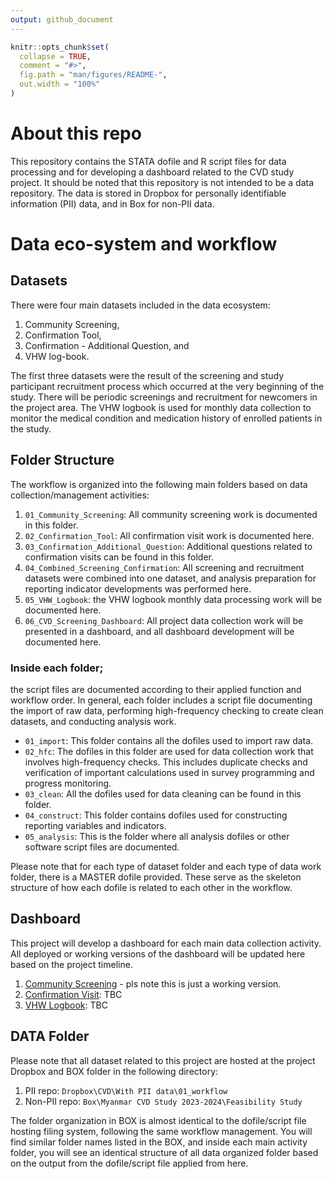 ```yaml
---
output: github_document
---
```


<!-- README.md is generated from README.Rmd. Please edit that file -->

```r
knitr::opts_chunk$set(
  collapse = TRUE,
  comment = "#>",
  fig.path = "man/figures/README-",
  out.width = "100%"
)
```


# About this repo 

This repository contains the STATA dofile and R script files for data processing and for developing a dashboard related to the CVD study project. It should be noted that this repository is not intended to be a data repository. The data is stored in Dropbox for personally identifiable information (PII) data, and in Box for non-PII data.


# Data eco-system and workflow 

## Datasets 
There were four main datasets included in the data ecosystem: 

1. Community Screening, 
2. Confirmation Tool, 
3. Confirmation - Additional Question, and 
4. VHW log-book. 

The first three datasets were the result of the screening and study participant recruitment process which occurred at the very beginning of the study. There will be periodic screenings and recruitment for newcomers in the project area. The VHW logbook is used for monthly data collection to monitor the medical condition and medication history of enrolled patients in the study.


## Folder Structure

The workflow is organized into the following main folders based on data collection/management activities:

1. `01_Community_Screening`: All community screening work is documented in this folder.
2. `02_Confirmation_Tool`: All confirmation visit work is documented here.
3. `03_Confirmation_Additional_Question`: Additional questions related to confirmation visits can be found in this folder.
4. `04_Combined_Screening_Confirmation`:   All screening and recruitment datasets were combined into one dataset, and analysis preparation for reporting indicator developments was performed here. 
5. `05_VHW_Logbook`: the VHW logbook monthly data processing work will be documented here. 
6. `06_CVD_Screening_Dashboard`: All project data collection work will be presented in a dashboard, and all dashboard development will be documented here.

### Inside each folder;

the script files are documented according to their applied function and workflow order. In general, each folder includes a script file documenting the import of raw data, performing high-frequency checking to create clean datasets, and conducting analysis work.

   - `01_import`: This folder contains all the dofiles used to import raw data.
   - `02_hfc`: The dofiles in this folder are used for data collection work that involves high-frequency checks. This includes duplicate checks and verification of important calculations used in survey programming and progress monitoring.
   - `03_clean`: All the dofiles used for data cleaning can be found in this folder.
   - `04_construct`: This folder contains dofiles used for constructing reporting variables and indicators.
   - `05_analysis`: This is the folder where all analysis dofiles or other software script files are documented.

Please note that for each type of dataset folder and each type of data work folder, there is a MASTER dofile provided. These serve as the skeleton structure of how each dofile is related to each other in the workflow.


## Dashboard 
This project will develop a dashboard for each main data collection activity. All deployed or working versions of the dashboard will be updated here based on the project timeline.

1. [Community Screening](https://nicholustintzaw.shinyapps.io/cvd_screening_monitoring/) - pls note this is just a working version.
2. [Confirmation Visit](): TBC
3. [VHW Logbook](): TBC


## DATA Folder
Please note that all dataset related to this project are hosted at the project Dropbox and BOX folder in the following directory: 

1. PII repo: `Dropbox\CVD\With PII data\01_workflow`
2. Non-PII repo: `Box\Myanmar CVD Study 2023-2024\Feasibility Study`

The folder organization in BOX is almost identical to the dofile/script file hosting filing system, following the same workflow management. You will find similar folder names listed in the BOX, and inside each main activity folder, you will see an identical structure of all data organized folder based on the output from the dofile/script file applied from here.

